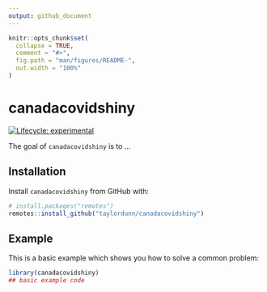 ```yaml
---
output: github_document
---
```


<!-- README.md is generated from README.Rmd. Please edit that file -->

```r
knitr::opts_chunk$set(
  collapse = TRUE,
  comment = "#>",
  fig.path = "man/figures/README-",
  out.width = "100%"
)
```

# canadacovidshiny

<!-- badges: start -->
[![Lifecycle: experimental](https://img.shields.io/badge/lifecycle-experimental-orange.svg)](https://lifecycle.r-lib.org/articles/stages.html#experimental)
<!-- badges: end -->

The goal of `canadacovidshiny` is to ...

## Installation

Install `canadacovidshiny` from GitHub with:

``` r
# install.packages("remotes")
remotes::install_github("taylordunn/canadacovidshiny")
```

## Example

This is a basic example which shows you how to solve a common problem:

```r
library(canadacovidshiny)
## basic example code
```

